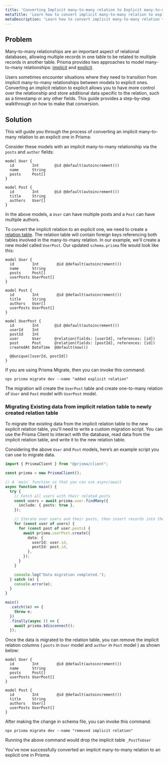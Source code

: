 ```yaml
---
title: 'Converting Implicit many-to-many relation to Explicit many-to-many relation'
metaTitle: 'Learn how to convert implicit many-to-many relation to explicit many-to-many relation'
metaDescription: 'Learn how to convert implicit many-to-many relation to explicit many-to-many relation'
---
```


## Problem

Many-to-many relationships are an important aspect of relational databases, allowing multiple records in one table to be related to multiple records in another table. Prisma provides two approaches to model many-to-many relationships: [implicit](/orm/prisma-schema/data-model/relations/many-to-many-relations#implicit-many-to-many-relations) and [explicit](/orm/prisma-schema/data-model/relations/many-to-many-relations#explicit-many-to-many-relations).

Users sometimes encounter situations where they need to transition from implicit many-to-many relationships between models to explicit ones. Converting an implicit relation to explicit allows you to have more control over the relationship and store additional data specific to the relation, such as a timestamp or any other fields. This guide provides a step-by-step walkthrough on how to make that conversion.

## Solution

This will guide you through the process of converting an implicit many-to-many relation to an explicit one in Prisma:

Consider these models with an implicit many-to-many relationship via the `posts` and `author` fields:

```prisma
model User {
  id        Int       @id @default(autoincrement())
  name      String
  posts     Post[]
}

model Post {
  id        Int       @id @default(autoincrement())
  title     String
  authors   User[]
}
```

In the above models, a `User` can have multiple posts and a `Post` can have multiple authors.

To convert the implicit relation to an explicit one, we need to create a [relation table](/orm/prisma-schema/data-model/relations/many-to-many-relations#relation-tables). The relation table will contain foreign keys referencing both tables involved in the many-to-many relation. In our example, we'll create a new model called `UserPost`. Our updated `schema.prisma` file would look like this:

```prisma highlight=15-24;add
model User {
  id        Int        @id @default(autoincrement())
  name      String
  posts     Post[]
  userPosts UserPost[]
}

model Post {
  id        Int        @id @default(autoincrement())
  title     String
  authors   User[]
  userPosts UserPost[]
}

model UserPost {
  id        Int       @id @default(autoincrement())
  userId    Int
  postId    Int
  user      User      @relation(fields: [userId], references: [id])
  post      Post      @relation(fields: [postId], references: [id])
  createdAt DateTime  @default(now())

  @@unique([userId, postId])
}
```

If you are using Prisma Migrate, then you can invoke this command:

```terminal
npx prisma migrate dev --name "added explicit relation"
```

The migration will create the `UserPost` table and create one-to-many relation of `User` and `Post` model with `UserPost` model.

### Migrating Existing data from implicit relation table to newly created relation table

To migrate the existing data from the implicit relation table to the new explicit relation table, you'll need to write a custom migration script. You can use the Prisma Client to interact with the database, read data from the implicit relation table, and write it to the new relation table.

Considering the above `User` and `Post` models, here’s an example script you can use to migrate data.

```typescript
import { PrismaClient } from "@prisma/client";

const prisma = new PrismaClient();

// A `main` function so that you can use async/await
async function main() {
  try {
    // Fetch all users with their related posts
    const users = await prisma.user.findMany({
      include: { posts: true },
    });

    // Iterate over users and their posts, then insert records into the UserPost table
    for (const user of users) {
      for (const post of user.posts) {
        await prisma.userPost.create({
          data: {
            userId: user.id,
            postId: post.id,
          },
        });
      }
    }

    console.log("Data migration completed.");
  } catch (e) {
    console.error(e);
  }
}

main()
  .catch((e) => {
    throw e;
  })
  .finally(async () => {
    await prisma.$disconnect();
  });
```

Once the data is migrated to the relation table, you can remove the implicit relation columns ( `posts` in `User` model and `author` in `Post` model ) as shown below:

```prisma highlight=4,11;delete
model User {
  id        Int        @id @default(autoincrement())
  name      String
  posts     Post[]
  userPosts UserPost[]
}

model Post {
  id        Int        @id @default(autoincrement())
  title     String
  authors   User[]
  userPosts UserPost[]
}
```

After making the change in schema file, you can invoke this command:

```terminal
npx prisma migrate dev --name "removed implicit relation"
```

Running the above command would drop the implicit table `_PostToUser`

You've now successfully converted an implicit many-to-many relation to an explicit one in Prisma.
